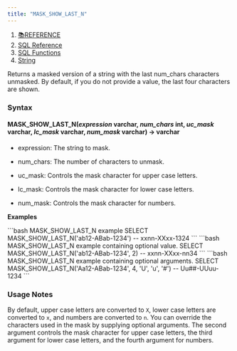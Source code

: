 ```yaml
---
title: "MASK_SHOW_LAST_N"
---
```


1. [📚REFERENCE](/reference)
2. [SQL Reference](/reference/sql-reference)
3. [SQL Functions](/reference/sql-reference/all-functions)
4. [String](/reference/sql-reference/all-functions/string)

Returns a masked version of a string with the last num\_chars characters unmasked. By default, if you do not provide a value, the last four characters are shown.

### Syntax

#### MASK\_SHOW\_LAST\_N(*expression* varchar, *num\_chars* int, *uc\_mask* varchar, *lc\_mask* varchar, *num\_mask* varchar) → varchar

* expression: The string to mask.

* num\_chars: The number of characters to unmask.

* uc\_mask: Controls the mask character for upper case letters.

* lc\_mask: Controls the mask character for lower case letters.

* num\_mask: Controls the mask character for numbers.

**Examples**

<CodeGroup>
  ```bash MASK_SHOW_LAST_N example
  SELECT MASK_SHOW_LAST_N('ab12-ABab-1234')
  -- xxnn-XXxx-1324
  ```
</CodeGroup>

<CodeGroup>
  ```bash MASK_SHOW_LAST_N example containing optional value.
  SELECT MASK_SHOW_LAST_N('ab12-ABab-1234', 2)
  -- xxnn-XXxx-nn34
  ```
</CodeGroup>

<CodeGroup>
  ```bash MASK_SHOW_LAST_N example containing optional arguments.
  SELECT MASK_SHOW_LAST_N('Aa12-ABab-1234', 4, 'U', 'u', '#')
  -- Uu##-UUuu-1234
  ```
</CodeGroup>

### Usage Notes

By default, upper case letters are converted to `X`, lower case letters are converted to `x`, and numbers are converted to `n`. You can override the characters used in the mask by supplying optional arguments. The second argument controls the mask character for upper case letters, the third argument for lower case letters, and the fourth argument for numbers.
